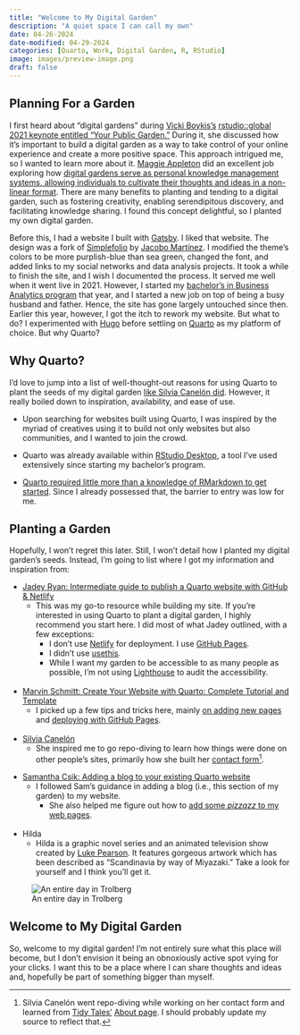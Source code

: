 ```yaml
---
title: "Welcome to My Digital Garden"
description: "A quiet space I can call my own"
date: 04-26-2024
date-modified: 04-29-2024
categories: [Quarto, Work, Digital Garden, R, RStudio]
image: images/preview-image.png
draft: false
---
```


## Planning For a Garden

I first heard about "digital gardens" during [Vicki Boykis's](https://vickiboykis.com/) [rstudio::global 2021 keynote entitled "Your Public Garden."](https://posit.co/resources/videos/your-public-garden/) During it, she discussed how it's important to build a digital garden as a way to take control of your online experience and create a more positive space. This approach intrigued me, so I wanted to learn more about it. [Maggie Appleton](https://maggieappleton.com/) did an excellent job exploring how [digital gardens serve as personal knowledge management systems, allowing individuals to cultivate their thoughts and ideas in a non-linear format](https://maggieappleton.com/garden-history). There are many benefits to planting and tending to a digital garden, such as fostering creativity, enabling serendipitous discovery, and facilitating knowledge sharing. I found this concept delightful, so I planted my own digital garden.

Before this, I had a website I built with [Gatsby](https://www.gatsbyjs.com/). I liked that website. The design was a fork of [Simplefolio](https://github.com/cobiwave/simplefolio) by [Jacobo Martínez](https://github.com/cobiwave). I modified the theme's colors to be more purplish-blue than sea green, changed the font, and added links to my social networks and data analysis projects. It took a while to finish the site, and I wish I documented the process. It served me well when it went live in 2021. However, I started my [bachelor's in Business Analytics program](https://www.newpaltz.edu/schoolofbusiness/businessanalytics/) that year, and I started a new job on top of being a busy husband and father. Hence, the site has gone largely untouched since then. Earlier this year, however, I got the itch to rework my website. But what to do? I experimented with [Hugo](https://gohugo.io/) before settling on [Quarto](https://quarto.org/) as my platform of choice. But why Quarto?

## Why Quarto?

I'd love to jump into a list of well-thought-out reasons for using Quarto to plant the seeds of my digital garden [like Silvia Canelón did](https://silviacanelon.com/blog/2023-09-29-hello-quarto/#why-port-to-quarto). However, it really boiled down to inspiration, availability, and ease of use.

-   Upon searching for websites built using Quarto, I was inspired by the myriad of creatives using it to build not only websites but also communities, and I wanted to join the crowd.

-   Quarto was already available within [RStudio Desktop](https://posit.co/download/rstudio-desktop/), a tool I've used extensively since starting my bachelor's program.

-   [Quarto required little more than a knowledge of RMarkdown to get started](https://quarto.org/docs/faq/rmarkdown.html). Since I already possessed that, the barrier to entry was low for me.

## Planting a Garden

Hopefully, I won’t regret this later. Still, I won’t detail how I planted my digital garden’s seeds. Instead, I'm going to list where I got my information and inspiration from:

-   [Jadey Ryan: Intermediate guide to publish a Quarto website with GitHub & Netlify](https://jadeyryan.com/blog/2023-11-19_publish-quarto-website/)
    -   This was my go-to resource while building my site. If you're interested in using Quarto to plant a digital garden, I highly recommend you start here. I did most of what Jadey outlined, with a few exceptions:
        -   I don't use [Netlify](https://www.netlify.com/) for deployment. I use [GitHub Pages](https://pages.github.com/).
        -   I didn't use [usethis](https://usethis.r-lib.org/).
        -   While I want my garden to be accessible to as many people as possible, I'm not using [Lighthouse](https://developer.chrome.com/docs/lighthouse/overview/) to audit the accessibility.<br /><br />
-   [Marvin Schmitt: Create Your Website with Quarto: Complete Tutorial and Template](https://www.marvinschmitt.com/blog/website-tutorial-quarto/)
    -   I picked up a few tips and tricks here, mainly [on adding new pages](https://www.marvinschmitt.com/blog/website-tutorial-quarto/#adding-new-pages) and [deploying with GitHub Pages](https://www.marvinschmitt.com/blog/website-tutorial-quarto/#publishing-your-website-to-the-internet).<br /><br />
-   [Silvia Canelón](https://silviacanelon.com/)
    -   She inspired me to go repo-diving to learn how things were done on other people's sites, primarily how she built her [contact form](https://silviacanelon.com/contact)[^1].

[^1]: Silvia Canelón went repo-diving while working on her contact form and learned from [Tidy Tales'](https://tidytales.ca/) [About page](https://tidytales.ca/about/). I should probably update my source to reflect that.

-   [Samantha Csik: Adding a blog to your existing Quarto website](https://samanthacsik.github.io/posts/2022-10-24-quarto-blogs/)
    -   I followed Sam's guidance in adding a blog (i.e., this section of my garden) to my website.
        -   She also helped me figure out how to [add some *pizzazz* to my web pages](https://samanthacsik.github.io/talks_workshops/2023-08-03-just-enough-css/).<br /><br />
-   Hilda
    -   Hilda is a graphic novel series and an animated television show created by [Luke Pearson](https://lukepearson.com/). It features gorgeous artwork which has been described as “Scandinavia by way of Miyazaki.” Take a look for yourself and I think you'll get it.

![An entire day in Trolberg](images/an-entire-day-in-trolberg.png)

## Welcome to My Digital Garden

So, welcome to my digital garden! I'm not entirely sure what this place will become, but I don't envision it being an obnoxiously active spot vying for your clicks. I want this to be a place where I can share thoughts and ideas and, hopefully be part of something bigger than myself.
